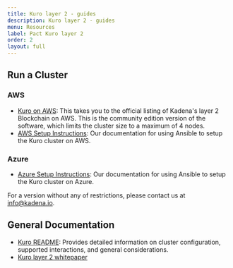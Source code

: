 ```yaml
---
title: Kuro layer 2 - guides
description: Kuro layer 2 - guides
menu: Resources
label: Pact Kuro layer 2
order: 2
layout: full
---
```


## Run a Cluster

### AWS

- [Kuro on AWS](https://aws.amazon.com/marketplace/pp/Kadena-LLC-Kadena-Blockchain-for-Enterprise-Commun/B07MKMKP4F):
  This takes you to the official listing of Kadena's layer 2 Blockchain on AWS.
  This is the community edition version of the software, which limits the
  cluster size to a maximum of 4 nodes.
- [AWS Setup Instructions](https://kadena-io.github.io/scalableBFT.github.io/#ansible-and-aws):
  Our documentation for using Ansible to setup the Kuro cluster on AWS.

### Azure

- [Azure Setup Instructions](https://kadena-io.github.io/scalableBFT.github.io/azure/#ansible-and-azure):
  Our documentation for using Ansible to setup the Kuro cluster on Azure.

For a version without any of restrictions, please contact us at
[info@kadena.io](mailto:info@kadena.io).

## General Documentation

- [Kuro README](https://kadena-io.github.io/scalableBFT.github.io/#kuro-documentation):
  Provides detailed information on cluster configuration, supported
  interactions, and general considerations.
- [Kuro layer 2 whitepaper](../basics/whitepapers/kuro-layer-2.md)
